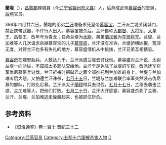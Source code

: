 '''蘭堤'''（{{bd|4世纪||398年||catIdx=L}}），[[昌黎郡|昌黎郡]]棘城县（今[[辽宁省|辽宁省]][[锦州市|锦州市]][[义县|义县]]）人，后燕成武帝[[慕容垂|慕容垂]]的堂舅，[[后燕|后燕]]官员。

398年四月廿六日，蘭堤的弟弟[[兰汗|兰汗]]准备杀死皇帝[[慕容宝|慕容宝]]，兰汗派兰堤关闭城门，禁止携带武器，不许行人出入。慕容宝被杀后。兰汗自称[[大都督|大都督]]、[[大将军|大将军]]、[[大单于|大单于]]、昌黎王，改年号为青龙；任命兰堤为[[太尉|太尉]]，弟弟[[蘭加難|蘭加難]]为[[车骑将军|车骑将军]]。兰堤、兰加难等人几次请求杀掉慕容宝的儿子[[慕容盛|慕容盛]]，兰汗没有准许。兰堤骄横凶狠，荒淫无度，对待兰汗也多有失礼的地方，慕容盛借机从中挑拨，兰汗兄弟互相猜忌。

[[慕容奇|慕容奇]]在建安起兵，人数达几千。兰汗派遣兰堤去讨伐他。慕容盛对兰汗说，太尉兰堤一向骄纵，不应把太多部队交给他。兰汗于是免除了兰堤的军权，改派抚军将军仇尼慕带兵讨伐。兰汗祈祷时把弑君之罪全部推托到兰加难的身上。兰堤与兰加难听后大怒，又怕遭兰汗诛杀，[[七月十五|七月十五]]日，兰堤与兰加难联合率军突然袭击仇尼慕的部队，打败仇尼慕。兰汗派太子[[蘭穆|蘭穆]]带兵去讨伐，[[七月十七|七月十七]]日，兰穆去袭击兰堤、兰加难等人，把他们打败。[[七月二十|七月二十]]日，兰汗大开筵宴，慕容盛杀死了兰穆、兰汗，兰堤、兰加难逃走躲藏起来，也被抓住斩杀。

==参考资料==
*《[[资治通鉴|资治通鉴]]》[[s:資治通鑑/卷110|卷一百十 晋纪三十二]]

{{DEFAULTSORT:L}}
[[Category:后燕官员|Category:后燕官员]]
[[Category:五胡十六国被杀害人物|Category:五胡十六国被杀害人物]]
[[Category:兰姓|D]]